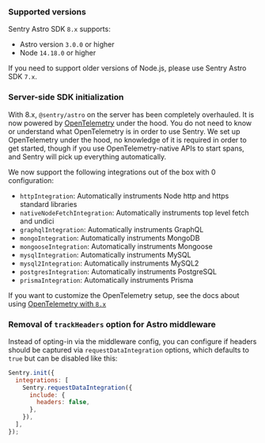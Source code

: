 ### Supported versions

Sentry Astro SDK `8.x` supports:

- Astro version `3.0.0` or higher
- Node `14.18.0` or higher

If you need to support older versions of Node.js, please use Sentry Astro SDK `7.x`.

<Include name="migration/javascript-v8/compatible-browsers" />

### Server-side SDK initialization

With 8.x, `@sentry/astro` on the server has been completely overhauled. It is now powered by [OpenTelemetry](https://opentelemetry.io/) under the hood. You do not need to know or understand what OpenTelemetry is in order to use Sentry. We set up OpenTelemetry under the hood, no knowledge of it is required in order to get started, though if you use OpenTelemetry-native APIs to start spans, and Sentry will pick up everything automatically.

We now support the following integrations out of the box with 0 configuration:

- `httpIntegration`: Automatically instruments Node http and https standard libraries
- `nativeNodeFetchIntegration`: Automatically instruments top level fetch and undici
- `graphqlIntegration`: Automatically instruments GraphQL
- `mongoIntegration`: Automatically instruments MongoDB
- `mongooseIntegration`: Automatically instruments Mongoose
- `mysqlIntegration`: Automatically instruments MySQL
- `mysql2Integration`: Automatically instruments MySQL2
- `postgresIntegration`: Automatically instruments PostgreSQL
- `prismaIntegration`: Automatically instruments Prisma

If you want to customize the OpenTelemetry setup, see the docs about using [OpenTelemetry with `8.x`](./v8-opentelemetry)

### Removal of `trackHeaders` option for Astro middleware

Instead of opting-in via the middleware config, you can configure if headers should be captured via `requestDataIntegration` options, which defaults to `true` but can be disabled like this:

```JavaScript
Sentry.init({
  integrations: [
    Sentry.requestDataIntegration({
      include: {
        headers: false,
      },
    }),
  ],
});
```
